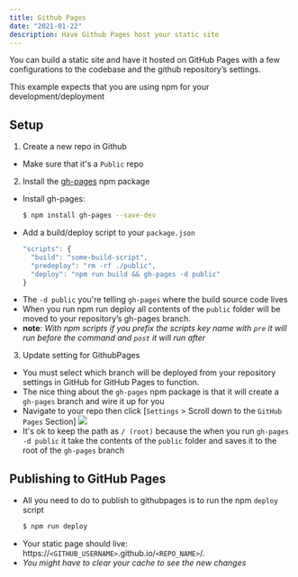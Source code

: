 ```yaml
---
title: Github Pages
date: "2021-01-22"
description: Have Github Pages host your static site
---
```


You can build a static site and have it hosted on GitHub Pages with a few configurations to the codebase and the github repository’s settings. 

This example expects that you are using npm for your development/deployment

## Setup
1. Create a new repo in Github
  - Make sure that it's a `Public` repo

2. Install the [gh-pages](https://www.npmjs.com/package/gh-pages) npm package
  - Install gh-pages:
    ```sh
    $ npm install gh-pages --save-dev
    ```
  - Add a build/deploy script to your `package.json`
    ```js
    "scripts": {
      "build": "some-build-script",
      "predeploy": "rm -rf ./public",
      "deploy": "npm run build && gh-pages -d public"
    }
    ```
  - The `-d public` you're telling `gh-pages` where the build source code lives
  - When you run npm run deploy all contents of the `public` folder will be moved to your repository’s gh-pages branch. 
  - **note**: *With npm scripts if you prefix the scripts key name with `pre` it will run before the command and `post` it will run after*

3. Update setting for GithubPages 
  - You must select which branch will be deployed from your repository settings in GitHub for GitHub Pages to function. 
  - The nice thing about the `gh-pages` npm package is that it will create a `gh-pages` branch and wire it up for you
  - Navigate to your repo then click [`Settings` > Scroll down to the `GitHub Pages` Section]
  ![](./assets/gh-pages-screenshot.png)
  - It's ok to keep the path as `/ (root)` because the when you run `gh-pages -d public` it take the contents of the `public` folder and saves it to the root of the `gh-pages` branch


## Publishing to GitHub Pages
- All you need to do to publish to githubpages is to run the npm `deploy` script
  ```sh
  $ npm run deploy
  ```
- Your static page should live: https://`<GITHUB_USERNAME>`.github.io/`<REPO_NAME>`/.
- *You might have to clear your cache to see the new changes*